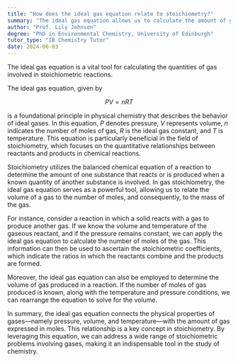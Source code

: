 ```yaml
---
title: "How does the ideal gas equation relate to stoichiometry?"
summary: "The ideal gas equation allows us to calculate the amount of gas involved in a stoichiometric reaction."
author: "Prof. Lily Johnson"
degree: "PhD in Environmental Chemistry, University of Edinburgh"
tutor_type: "IB Chemistry Tutor"
date: 2024-06-03
---
```


The ideal gas equation is a vital tool for calculating the quantities of gas involved in stoichiometric reactions.

The ideal gas equation, given by 

$$ 
PV = nRT 
$$ 

is a foundational principle in physical chemistry that describes the behavior of ideal gases. In this equation, $P$ denotes pressure, $V$ represents volume, $n$ indicates the number of moles of gas, $R$ is the ideal gas constant, and $T$ is temperature. This equation is particularly beneficial in the field of stoichiometry, which focuses on the quantitative relationships between reactants and products in chemical reactions.

Stoichiometry utilizes the balanced chemical equation of a reaction to determine the amount of one substance that reacts or is produced when a known quantity of another substance is involved. In gas stoichiometry, the ideal gas equation serves as a powerful tool, allowing us to relate the volume of a gas to the number of moles, and consequently, to the mass of the gas.

For instance, consider a reaction in which a solid reacts with a gas to produce another gas. If we know the volume and temperature of the gaseous reactant, and if the pressure remains constant, we can apply the ideal gas equation to calculate the number of moles of the gas. This information can then be used to ascertain the stoichiometric coefficients, which indicate the ratios in which the reactants combine and the products are formed.

Moreover, the ideal gas equation can also be employed to determine the volume of gas produced in a reaction. If the number of moles of gas produced is known, along with the temperature and pressure conditions, we can rearrange the equation to solve for the volume.

In summary, the ideal gas equation connects the physical properties of gases—namely pressure, volume, and temperature—with the amount of gas expressed in moles. This relationship is a key concept in stoichiometry. By leveraging this equation, we can address a wide range of stoichiometric problems involving gases, making it an indispensable tool in the study of chemistry.
    